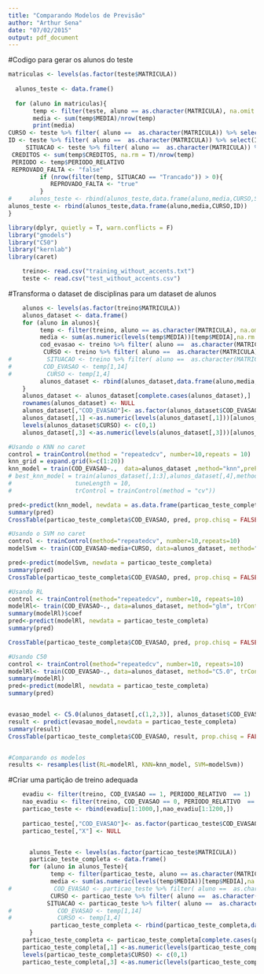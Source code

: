 ```yaml
---
title: "Comparando Modelos de Previsão"
author: "Arthur Sena"
date: "07/02/2015"
output: pdf_document
---
```


#Codigo para gerar os alunos do teste

```r
matriculas <- levels(as.factor(teste$MATRICULA))    
  
  alunos_teste <- data.frame()
  
  for (aluno in matriculas){
       temp <- filter(teste, aluno == as.character(MATRICULA), na.omit = T)
       media <- sum(temp$MEDIA)/nrow(temp)
       print(media)
CURSO <- teste %>% filter( aluno ==  as.character(MATRICULA)) %>% select(CURSO)
ID <- teste %>% filter( aluno ==  as.character(MATRICULA)) %>% select(ID)
     SITUACAO <- teste %>% filter( aluno ==  as.character(MATRICULA)) %>% select(SITUACAO)
 CREDITOS <- sum(temp$CREDITOS, na.rm = T)/nrow(temp)
 PERIODO <- temp$PERIODO_RELATIVO
 REPROVADO_FALTA <- "false"
         if (nrow(filter(temp, SITUACAO == "Trancado")) > 0){
            REPROVADO_FALTA <- "true"
         } 
#     alunos_teste <- rbind(alunos_teste,data.frame(aluno,media,CURSO,SITUACAO,CREDITOS,REPROVADO_FALTA,PERIODO,ID))
alunos_teste <- rbind(alunos_teste,data.frame(aluno,media,CURSO,ID))
}
```



```r
library(dplyr, quietly = T, warn.conflicts = F)
library("gmodels")
library("C50")
library("kernlab")
library(caret)


```


```r

    treino<- read.csv("training_without_accents.txt")
    teste <- read.csv("test_without_accents.csv")


```

#Transforma o dataset de disciplinas para um dataset de alunos
```r
    alunos <- levels(as.factor(treino$MATRICULA))    
    alunos_dataset <- data.frame()
    for (aluno in alunos){
         temp <- filter(treino, aluno == as.character(MATRICULA), na.omit = T)
         media <- sum(as.numeric(levels(temp$MEDIA))[temp$MEDIA],na.rm = T)/nrow(temp)
         cod_evasao <- treino %>% filter( aluno ==  as.character(MATRICULA)) %>% select(COD_EVASAO)
          CURSO <- treino %>% filter( aluno ==  as.character(MATRICULA)) %>% select(CURSO)
#          SITUACAO <- treino %>% filter( aluno ==  as.character(MATRICULA)) %>% select(SITUACAO)
#         COD_EVASAO <- temp[1,14]
#          CURSO <- temp[1,4]
         alunos_dataset <- rbind(alunos_dataset,data.frame(aluno,media,CURSO,COD_EVASAO),warn.conflicts = F )
    }
    alunos_dataset <- alunos_dataset[complete.cases(alunos_dataset),]
    rownames(alunos_dataset) <- NULL
    alunos_dataset[,"COD_EVASAO"]<- as.factor(alunos_dataset$COD_EVASAO)
    alunos_dataset[,1] <-as.numeric(levels(alunos_dataset[,1]))[alunos_dataset[,1]]
    levels(alunos_dataset$CURSO) <- c(0,1)
    alunos_dataset[,3] <-as.numeric(levels(alunos_dataset[,3]))[alunos_dataset[,3]]

#Usando o KNN no caret
control = trainControl(method = "repeatedcv", number=10,repeats = 10)
knn_grid = expand.grid(k=c(1:20))
knn_model = train(COD_EVASAO~.,  data=alunos_dataset ,method="knn",preProcess=c("range"),tuneLength = 5,trControl=control, na.action=na.omit)
# best_knn_model = train(alunos_dataset[,1:3],alunos_dataset[,4],method="knn",preProcess = c("center", "scale"),
#                  tuneLength = 10,
#                  trControl = trainControl(method = "cv"))

pred<-predict(knn_model, newdata = as.data.frame(particao_teste_completa),na.action=na.omit)
summary(pred) 
CrossTable(particao_teste_completa$COD_EVASAO, pred, prop.chisq = FALSE, prop.c = FALSE, prop.r = FALSE, dnn = c('actual', 'predicted'))

#Usando o SVM no caret
control <- trainControl(method="repeatedcv", number=10,repeats=10)
modelSvm <- train(COD_EVASAO~media+CURSO, data=alunos_dataset, method="svmRadial", trControl=control)

pred<-predict(modelSvm, newdata = particao_teste_completa)
summary(pred)  
CrossTable(particao_teste_completa$COD_EVASAO, pred, prop.chisq = FALSE, prop.c = FALSE, prop.r = FALSE, dnn = c('actual', 'predicted'))

#Usando RL
control <- trainControl(method="repeatedcv", number=10, repeats=10)
modelRl<- train(COD_EVASAO~., data=alunos_dataset, method="glm", trControl=control)
summary(modelRl)$coef
pred<-predict(modelRl, newdata = particao_teste_completa)
summary(pred)  

CrossTable(particao_teste_completa$COD_EVASAO, pred, prop.chisq = FALSE, prop.c = FALSE, prop.r = FALSE, dnn = c('actual', 'predicted'))

#Usando C50
control <- trainControl(method="repeatedcv", number=10, repeats=10)
modelRl<- train(COD_EVASAO~., data=alunos_dataset, method="C5.0", trControl=control)
summary(modelRl)
pred<-predict(modelRl, newdata = particao_teste_completa)
summary(pred)  


evasao_model <- C5.0(alunos_dataset[,c(1,2,3)], alunos_dataset$COD_EVASAO, na.omit = T)
result <- predict(evasao_model,newdata = particao_teste_completa)
summary(result)
CrossTable(particao_teste_completa$COD_EVASAO, result, prop.chisq = FALSE, prop.c = FALSE, prop.r = FALSE, dnn = c('actual', 'predicted'))


#Comparando os modelos
results <- resamples(list(RL=modelRl, KNN=knn_model, SVM=modelSvm))

```

#Criar uma partição de treino adequada
```r
    evadiu <- filter(treino, COD_EVASAO == 1, PERIODO_RELATIVO  == 1)
    nao_evadiu <- filter(treino, COD_EVASAO == 0, PERIODO_RELATIVO  == 1)
    particao_teste <- rbind(evadiu[1:1000,],nao_evadiu[1:1200,])
    
    particao_teste[,"COD_EVASAO"]<- as.factor(particao_teste$COD_EVASAO)
    particao_teste[,"X"] <- NULL


      alunos_Teste <- levels(as.factor(particao_teste$MATRICULA))    
      particao_teste_completa <- data.frame()
      for (aluno in alunos_Teste){
            temp <- filter(particao_teste, aluno == as.character(MATRICULA), na.omit = T)
            media <- sum(as.numeric(levels(temp$MEDIA))[temp$MEDIA],na.rm = T)/nrow(temp)
#            COD_EVASAO <- particao_teste %>% filter( aluno ==  as.character(MATRICULA)) %>% select(COD_EVASAO)
            CURSO <- particao_teste %>% filter( aluno ==  as.character(MATRICULA)) %>% select(CURSO)
           SITUACAO <- particao_teste %>% filter( aluno ==  as.character(MATRICULA)) %>% select(SITUACAO)
#             COD_EVASAO <- temp[1,14]
#             CURSO <- temp[1,4]
            particao_teste_completa <- rbind(particao_teste_completa,data.frame(aluno,media,CURSO,COD_EVASAO))
      }
    particao_teste_completa <- particao_teste_completa[complete.cases(particao_teste_completa),]
    particao_teste_completa[,1] <-as.numeric(levels(particao_teste_completa[,1]))[particao_teste_completa[,1]]
    levels(particao_teste_completa$CURSO) <- c(0,1)
    particao_teste_completa[,3] <-as.numeric(levels(particao_teste_completa[,3]))[particao_teste_completa[,3]]

```

